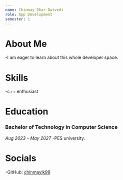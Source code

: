 ```yaml
---
name: Chinmay Dhar Dwivedi
role: App Development
semester: 1
---
```


# About Me
-I am eager to learn about this whole developer space.


# Skills
-c++ enthusiast

# Education
### Bachelor of Technology in Computer Science
_Aug 2023 – May 2027_
-PES university.

# Socials
-GitHub: [chinmaylk99](https://github.com/chinmaylk99)

